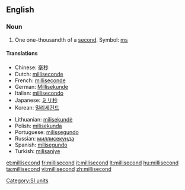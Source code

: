 ==English==

===Noun===
{{en-noun}}

# One one-thousandth of a [[second]]. Symbol: [[ms]]

====Translations====
{{trans-top|one one-thousandth of a second}}
* Chinese: [[毫秒]]
* Dutch: [[milliseconde]] {{m}}
* French: [[milliseconde]] {{f}}
* German: [[Millisekunde]] {{f}}
* Italian: [[millisecondo]] {{m}}
* Japanese: [[ミリ秒]]
* Korean: [[밀리세컨드]]
{{trans-mid}}
* Lithuanian: [[milisekundė]] {{f}}
* Polish: [[milisekunda]] {{f}}
* Portuguese: [[milissegundo]] {{m}}
* Russian: [[миллисекунда]] {{f}}
* Spanish: [[milisegundo]] {{m}}
* Turkish: [[milisaniye]]
{{trans-bottom}}

[[Category:SI units]]

[[et:millisecond]]
[[fr:millisecond]]
[[it:millisecond]]
[[lt:millisecond]]
[[hu:millisecond]]
[[ta:millisecond]]
[[vi:millisecond]]
[[zh:millisecond]]